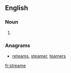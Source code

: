 ==English==

===Noun===
{{en-noun}}

# {{obsolete spelling of|stream|lang=en}}

===Anagrams===
* [[reteams#English|reteams]], [[steamer#English|steamer]], [[teamers#English|teamers]]

[[fr:streame]]